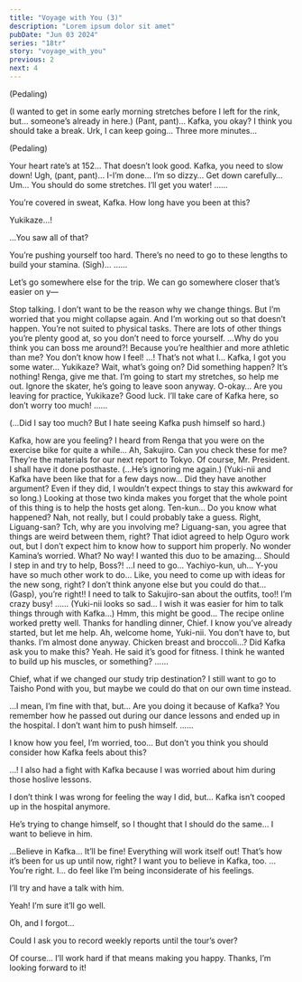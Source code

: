 ```yaml
---
title: "Voyage with You (3)"
description: "Lorem ipsum dolor sit amet"
pubDate: "Jun 03 2024"
series: "18tr"
story: "voyage_with_you"
previous: 2
next: 4
---
```



<Location name="HAMA House - Gym" />

(Pedaling)

<Bubble character="Yukikaze">
(I wanted to get in some early morning stretches before I left for the rink, but… someone’s already in here.)
</Bubble>

<Bubble character="Kafka">
(Pant, pant)…
</Bubble>

<Bubble character="Renga">
Kafka, you okay? I think you should take a break.
</Bubble>

<Bubble character="Kafka">
Urk, I can keep going… Three more minutes…
</Bubble>

(Pedaling)

<Bubble character="Renga">
Your heart rate’s at 152… That doesn’t look good. Kafka, you need to slow down!
</Bubble>

<Bubble character="Kafka">
Ugh, (pant, pant)… I-I’m done… I’m so dizzy…
</Bubble>

<Bubble character="Renga">
Get down carefully… Um… You should do some stretches. I’ll get you water!
</Bubble>

<Bubble character="Yukikaze">
……

You’re covered in sweat, Kafka. How long have you been at this?
</Bubble>

<Bubble character="Kafka">
Yukikaze…!

…You saw all of that?
</Bubble>

<Bubble character="Yukikaze">
You’re pushing yourself too hard. There’s no need to go to these lengths to build your stamina.
</Bubble>

<Bubble character="Kafka">
(Sigh)…
</Bubble>

<Bubble character="Yukikaze">
……

Let’s go somewhere else for the trip. We can go somewhere closer that’s easier on y—
</Bubble>

<Bubble character="Kafka">
Stop talking. I don’t want to be the reason why we change things.
</Bubble>

<Bubble character="Yukikaze">
But I’m worried that you might collapse again.
</Bubble>

<Bubble character="Kafka">
And I’m working out so that doesn’t happen.
</Bubble>

<Bubble character="Yukikaze">
You’re not suited to physical tasks. There are lots of other things you’re plenty good at, so you don’t need to force yourself.
</Bubble>

<Bubble character="Kafka">
…Why do you think you can boss me around?! Because you’re healthier and more athletic than me? You don’t know how I feel!
</Bubble>

<Bubble character="Yukikaze">
…! That’s not what I…
</Bubble>

<Bubble character="Renga">
Kafka, I got you some water… Yukikaze? Wait, what’s going on? Did something happen?
</Bubble>

<Bubble character="Kafka">
It’s nothing! Renga, give me that. I’m going to start my stretches, so help me out. Ignore the skater, he’s going to leave soon anyway.
</Bubble>

<Bubble character="Renga">
O-okay… Are you leaving for practice, Yukikaze? Good luck. I’ll take care of Kafka here, so don’t worry too much!
</Bubble>

<Bubble character="Yukikaze">
……

(…Did I say too much? But I hate seeing Kafka push himself so hard.)
</Bubble>

<Location name="HAMA Tours - Meeting Space"/>

<Bubble character="Yukikaze">
Kafka, how are you feeling? I heard from Renga that you were on the exercise bike for quite a while…
</Bubble>

<Bubble character="Kafka">
Ah, Sakujiro. Can you check these for me? They’re the materials for our next report to Tokyo.
</Bubble>

<Bubble character="Sakujiro">
Of course, Mr. President. I shall have it done posthaste.
</Bubble>

<Bubble character="Yukikaze">
(…He’s ignoring me again.)
</Bubble>

<Bubble character="MC">
(Yuki-nii and Kafka have been like that for a few days now… Did they have another argument? Even if they did, I wouldn’t expect things to stay this awkward for so long.)
</Bubble>

<Bubble character="Ten">
Looking at those two kinda makes you forget that the whole point of this thing is to help the hosts get along.
</Bubble>

<Bubble character="MC">
Ten-kun… Do you know what happened?
</Bubble>

<Bubble character="Ten">
Nah, not really, but I could probably take a guess. Right, Liguang-san?
</Bubble>

<Bubble character="Liguang">
Tch, why are you involving me?
</Bubble>

<Bubble character="MC">
Liguang-san, you agree that things are weird between them, right?
</Bubble>

<Bubble character="Liguang">
That idiot agreed to help Oguro work out, but I don’t expect him to know how to support him properly. No wonder Kamina’s worried.
</Bubble>

<Bubble character="Yachiyo">
What? No way! I wanted this duo to be amazing… Should I step in and try to help, Boss?!
</Bubble>

<Bubble character="Liguang">
…I need to go…
</Bubble>

<Bubble character="MC">
Yachiyo-kun, uh… Y-you have so much other work to do… Like, you need to come up with ideas for the new song, right? I don’t think anyone else but you could do that…
</Bubble>

<Bubble character="Yachiyo">
(Gasp), you’re right!! I need to talk to Sakujiro-san about the outfits, too!! I’m crazy busy!
</Bubble>

<Bubble character="Yukikaze">
……
</Bubble>

<Bubble character="MC">
(Yuki-nii looks so sad… I wish it was easier for him to talk things through with Kafka…)
</Bubble>

<Location name="HAMA House - Kitchen" />

<Bubble character="MC">
Hmm, this might be good… The recipe online worked pretty well.
</Bubble>

<Bubble character="Yukikaze">
Thanks for handling dinner, Chief. I know you’ve already started, but let me help.
</Bubble>

<Bubble character="MC">
Ah, welcome home, Yuki-nii. You don’t have to, but thanks. I’m almost done anyway.
</Bubble>

<Bubble character="Yukikaze">
Chicken breast and broccoli…? Did Kafka ask you to make this?
</Bubble>

<Bubble character="MC">
Yeah. He said it’s good for fitness. I think he wanted to build up his muscles, or something?
</Bubble>

<Bubble character="Yukikaze">
……

Chief, what if we changed our study trip destination? I still want to go to Taisho Pond with you, but maybe we could do that on our own time instead.
</Bubble>

<Bubble character="MC">
…I mean, I’m fine with that, but… Are you doing it because of Kafka?
</Bubble>

<Bubble character="Yukikaze">
You remember how he passed out during our dance lessons and ended up in the hospital. I don’t want him to push himself.
</Bubble>

<Bubble character="MC">
……

I know how you feel, I’m worried, too… But don’t you think you should consider how Kafka feels about this?
</Bubble>

<Bubble character="Yukikaze">
…!
</Bubble>

<Bubble character="MC">
I also had a fight with Kafka because I was worried about him during those hoslive lessons.

I don’t think I was wrong for feeling the way I did, but… Kafka isn’t cooped up in the hospital anymore.

He’s trying to change himself, so I thought that I should do the same… I want to believe in him.
</Bubble>

<Bubble character="Yukikaze">
…Believe in Kafka…
</Bubble>

<Bubble character="MC">
It’ll be fine! Everything will work itself out! That’s how it’s been for us up until now, right? I want you to believe in Kafka, too.
</Bubble>

<Bubble character="Yukikaze">
…You’re right. I… do feel like I’m being inconsiderate of his feelings.

I’ll try and have a talk with him.
</Bubble>

<Bubble character="MC">
Yeah! I’m sure it’ll go well.

Oh, and I forgot…

Could I ask you to record weekly reports until the tour’s over?
</Bubble>

<Bubble character="Yukikaze">
Of course… I’ll work hard if that means making you happy.
</Bubble>

<Bubble character="MC">
Thanks, I’m looking forward to it!
</Bubble>
